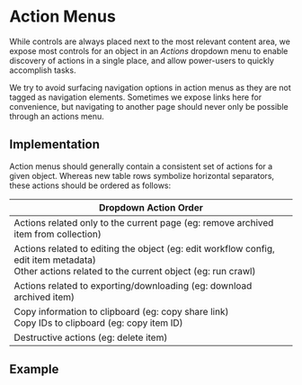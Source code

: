 
<Meta title="Design/Action Menus" />

# Action Menus

While controls are always placed next to the most relevant content area, we
expose most controls for an object in an _Actions_ dropdown menu to enable
discovery of actions in a single place, and allow power-users to quickly
accomplish tasks.

We try to avoid surfacing navigation options in action menus as they are not
tagged as navigation elements. Sometimes we expose links here for convenience,
but navigating to another page should never only be possible through an actions
menu.

## Implementation

Action menus should generally contain a consistent set of actions for a given
object. Whereas new table rows symbolize horizontal separators, these actions
should be ordered as follows:

| Dropdown Action Order                                                                                                                                 |
| ----------------------------------------------------------------------------------------------------------------------------------------------------- |
| Actions related only to the current page (eg: remove archived item from collection)                                                                   |
| Actions related to editing the object (eg: edit workflow config, edit item metadata)<br/> Other actions related to the current object (eg: run crawl) |
| Actions related to exporting/downloading (eg: download archived item)                                                                                 |
| Copy information to clipboard (eg: copy share link)<br/> Copy IDs to clipboard (eg: copy item ID)                                                     |
| Destructive actions (eg: delete item)                                                                                                                 |

## Example

<Canvas of={NoRuns} />
